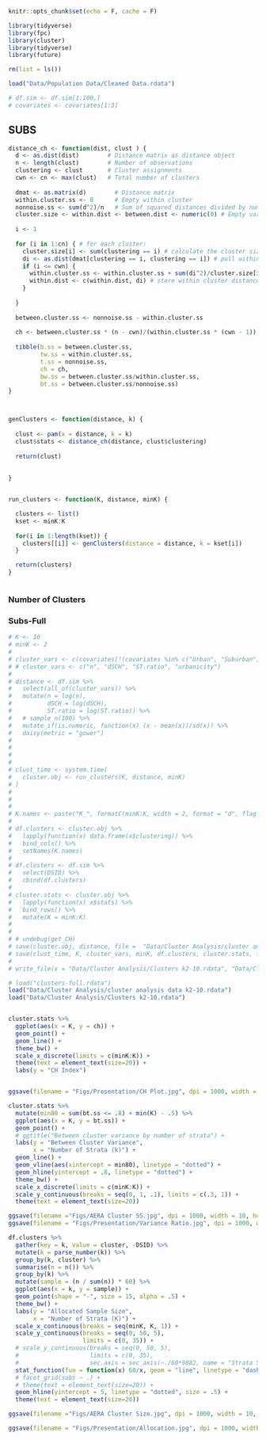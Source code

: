 ```r
knitr::opts_chunk$set(echo = F, cache = F)
```

```r
library(tidyverse)
library(fpc)
library(cluster)
library(tidyverse)
library(future)

rm(list = ls())

load("Data/Population Data/Cleaned Data.rdata")

# df.sim <- df.sim[1:100,]
# covariates <- covariates[1:3]
```

## SUBS

```r
distance_ch <- function(dist, clust ) {
  d <- as.dist(dist)        # Distance matrix as distance object
  n <- length(clust)        # Number of observations
  clustering <- clust       # Cluster assignments
  cwn <- cn <- max(clust)   # Total number of clusters
  
  dmat <- as.matrix(d)        # Distance matrix
  within.cluster.ss <- 0      # Empty within cluster 
  nonnoise.ss <- sum(d^2)/n   # Sum of squared distances divided by number of observations
  cluster.size <- within.dist <- between.dist <- numeric(0) # Empty variables
  
  i <- 1
  
  for (i in 1:cn) { # for each cluster:
    cluster.size[i] <- sum(clustering == i) # calculate the cluster size
    di <- as.dist(dmat[clustering == i, clustering == i]) # pull within cluster distance matrix, save as distance object
    if (i <= cwn) {
      within.cluster.ss <- within.cluster.ss + sum(di^2)/cluster.size[i] # calculates sum of squared distances divided by cluster size
      within.dist <- c(within.dist, di) # store within cluster distance matrix
    }
    
  }
  
  between.cluster.ss <- nonnoise.ss - within.cluster.ss
  
  ch <- between.cluster.ss * (n - cwn)/(within.cluster.ss * (cwn - 1))
  
  tibble(b.ss = between.cluster.ss, 
         tw.ss = within.cluster.ss, 
         t.ss = nonnoise.ss, 
         ch = ch, 
         bw.ss = between.cluster.ss/within.cluster.ss, 
         bt.ss = between.cluster.ss/nonnoise.ss)
}



genClusters <- function(distance, k) {
  
  clust <- pam(x = distance, k = k)
  clust$stats <- distance_ch(distance, clust$clustering)
  
  return(clust)
  
  
}


run_clusters <- function(K, distance, minK) {

  clusters <- list()
  kset <- minK:K
  
  for(i in 1:length(kset)) {
    clusters[[i]] <- genClusters(distance = distance, k = kset[i])
  }

  return(clusters)
}



```

### Number of Clusters

### Subs-Full


```r
# K <- 10
# minK <- 2
# 
# cluster_vars <- c(covariates[!(covariates %in% c("Urban", "Suburban", "ToRu"))], "urbanicity")
# # cluster_vars <- c("n", "dSCH", "ST.ratio", "urbanicity")
# 
# distance <- df.sim %>%
#   select(all_of(cluster_vars)) %>%
#   mutate(n = log(n),
#          dSCH = log(dSCH),
#          ST.ratio = log(ST.ratio)) %>%
#   # sample_n(100) %>%
#   mutate_if(is.numeric, function(x) (x - mean(x))/sd(x)) %>%
#   daisy(metric = "gower")
# 
# 
# 
# 
# clust_time <- system.time(
#   cluster.obj <- run_clusters(K, distance, minK)
# )
# 
# 
# 
# K.names <- paste("K_", formatC(minK:K, width = 2, format = "d", flag = "0"), sep = "")
# 
# df.clusters <- cluster.obj %>%
#   lapply(function(x) data.frame(x$clustering)) %>%
#   bind_cols() %>%
#   setNames(K.names)
# 
# df.clusters <- df.sim %>%
#   select(DSID) %>%
#   cbind(df.clusters)
# 
# cluster.stats <- cluster.obj %>%
#   lapply(function(x) x$stats) %>%
#   bind_rows() %>%
#   mutate(K = minK:K)
#   
# 
# # undebug(get_CH)
# save(cluster.obj, distance, file =  "Data/Cluster Analysis/cluster analysis data k2-10.rdata")
# save(clust_time, K, cluster_vars, minK, df.clusters, cluster.stats, file =  "Data/Cluster Analysis/Clusters k2-10.rdata")
# 
# write_file(x = "Data/Cluster Analysis/Clusters k2-10.rdata", "Data/Cluster Analysis/LastCluster.txt")
```

```r
# load("clusters-full.rdata")
load("Data/Cluster Analysis/cluster analysis data k2-10.rdata")
load("Data/Cluster Analysis/Clusters k2-10.rdata")


cluster.stats %>%
  ggplot(aes(x = K, y = ch)) +
  geom_point() +
  geom_line() +
  theme_bw() +
  scale_x_discrete(limits = c(minK:K)) +
  theme(text = element_text(size=20)) +
  labs(y = "CH Index")


ggsave(filename = "Figs/Presentation/CH Plot.jpg", dpi = 1000, width = 7, height = 5)
```

```r

cluster.stats %>%
  mutate(min80 = sum(bt.ss <= .8) + min(K) - .5) %>%
  ggplot(aes(x = K, y = bt.ss)) +
  geom_point() +
  # ggtitle("Between cluster variance by number of strata") +
  labs(y = "Between Cluster Variance",
       x = "Number of Strata (k)") +
  geom_line() +
  geom_vline(aes(xintercept = min80), linetype = "dotted") +
  geom_hline(yintercept = .8, linetype = "dotted") +
  theme_bw() +
  scale_x_discrete(limits = c(minK:K)) +
  scale_y_continuous(breaks = seq(0, 1, .1), limits = c(.3, 1)) +
  theme(text = element_text(size=20))

ggsave(filename ="Figs/AERA Cluster SS.jpg", dpi = 1000, width = 10, height = 7)
ggsave(filename = "Figs/Presentation/Variance Ratio.jpg", dpi = 1000, width = 7, height = 5)

```

```r

df.clusters %>%
  gather(key = k, value = cluster, -DSID) %>%
  mutate(k = parse_number(k)) %>%
  group_by(k, cluster) %>%
  summarise(n = n()) %>%
  group_by(k) %>%
  mutate(sample = (n / sum(n)) * 60) %>%
  ggplot(aes(x = k, y = sample)) +
  geom_point(shape = "-", size = 15, alpha = .5) +
  theme_bw() +
  labs(y = "Allocated Sample Size",
       x = "Number of Strata (K)") +
  scale_x_continuous(breaks = seq(minK, K, 1)) +
  scale_y_continuous(breaks = seq(0, 50, 5),
                     limits = c(0, 35)) +
  # scale_y_continuous(breaks = seq(0, 50, 5),
  #                    limits = c(0, 35),
  #                    sec.axis = sec_axis(~./60*9882, name = "Strata Size")) +
  stat_function(fun = function(x) 60/x, geom = "line", linetype = "dashed", size = .5) +
  # facet_grid(subs ~ .) +
  # theme(text = element_text(size=20)) +
  geom_hline(yintercept = 5, linetype = "dotted", size = .5) +
  theme(text = element_text(size=20))

ggsave(filename ="Figs/AERA Cluster Size.jpg", dpi = 1000, width = 10, height = 7)

ggsave(filename = "Figs/Presentation/Allocation.jpg", dpi = 1000, width = 7, height = 5)

```